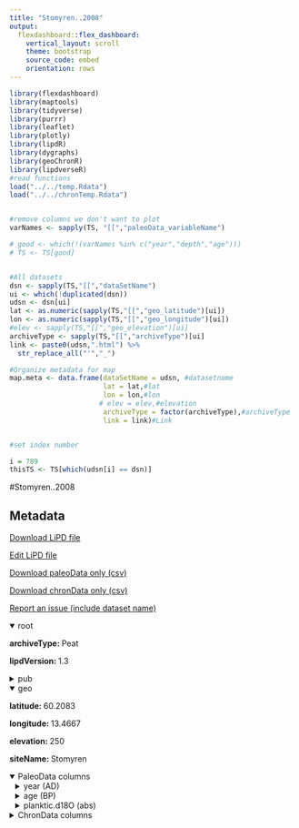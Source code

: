 ```yaml
---
title: "Stomyren..2008"
output: 
  flexdashboard::flex_dashboard:
    vertical_layout: scroll
    theme: bootstrap
    source_code: embed
    orientation: rows
---
```


```r
library(flexdashboard)
library(maptools)
library(tidyverse)
library(purrr)
library(leaflet)
library(plotly)
library(lipdR)
library(dygraphs)
library(geoChronR)
library(lipdverseR)
#read functions
load("../../temp.Rdata")
load("../../chronTemp.Rdata")


#remove columns we don't want to plot
varNames <- sapply(TS, "[[","paleoData_variableName")

# good <- which(!(varNames %in% c("year","depth","age")))
# TS <- TS[good]


#All datasets
dsn <- sapply(TS,"[[","dataSetName")
ui <- which(!duplicated(dsn))
udsn <- dsn[ui]
lat <- as.numeric(sapply(TS,"[[","geo_latitude")[ui])
lon <- as.numeric(sapply(TS,"[[","geo_longitude")[ui])
#elev <- sapply(TS,"[[","geo_elevation")[ui]
archiveType <- sapply(TS,"[[","archiveType")[ui]
link <- paste0(udsn,".html") %>% 
  str_replace_all("'","_")

#Organize metadata for map
map.meta <- data.frame(dataSetName = udsn, #datasetname
                       lat = lat,#lat
                       lon = lon,#lon
                      # elev = elev,#elevation
                       archiveType = factor(archiveType),#archiveType
                       link = link)#Link


#set index number

i = 789
thisTS <- TS[which(udsn[i] == dsn)]
```
#Stomyren..2008

Metadata {.sidebar}
-------------------------------------
[Download LiPD file](Stomyren..2008.lpd)
            

[Edit LiPD file](http://lipd.net/playground?source=http://lipdverse.org/globalHolocene/0_25_5/Stomyren..2008.lpd)
            

[Download paleoData only (csv)](Stomyren..2008.csv)
            

[Download chronData only (csv)](Stomyren..2008-chron.csv)
            

[Report an issue (include dataset name)](https://github.com/nickmckay/LiPDverse/issues)

<details open style="margin-left: 0px">
<summary>root</summary>
<p style="margin-left: 0px"><strong>archiveType: </strong>Peat
<p style="margin-left: 0px"><strong>lipdVersion: </strong>1.3
</details>
<details>
<summary>pub</summary>
<details style="margin-left: 10px">
<summary>pub1</summary>
<p style="margin-left: 10px"><strong>author: </strong>list(list(name = "Borgmark, Anders"), list(name = "Wastegard, Stefan"))
<p style="margin-left: 10px"><strong>citeKey: </strong>borgmark2008regionalandlocalpatternso
<p style="margin-left: 10px"><strong>journal: </strong>GFF
<p style="margin-left: 10px"><strong>volume: </strong>130
<p style="margin-left: 10px"><strong>pages: </strong>161-176
<p style="margin-left: 10px"><strong>title: </strong>Regional and local patterns of peat humification in three raised peat bogs in Värmland, south-central Sweden
</details>
<details style="margin-left: 10px">
<summary>pub2</summary>
<p style="margin-left: 10px"><strong>author: </strong>list(list(name = "NaN"))
<p style="margin-left: 10px"><strong>citeKey: </strong>nan0needsatitle
<p style="margin-left: 10px"><strong>title: </strong>NEEDS A TITLE!
</details>
</details>
<details open style="margin-left: 0px">
<summary>geo</summary>
<p style="margin-left: 0px"><strong>latitude: </strong>60.2083
<p style="margin-left: 0px"><strong>longitude: </strong>13.4667
<p style="margin-left: 0px"><strong>elevation: </strong>250
<p style="margin-left: 0px"><strong>siteName: </strong>Stomyren
</details>
<details open>
<summary>PaleoData columns</summary>
<details style="margin-left: 10px">
<summary>year (AD)</summary>
<p style="margin-left: 10px"><strong>TSid: </strong>PYT5T6BR2IO
<p style="margin-left: 10px"><strong>variableName: </strong>year
<p style="margin-left: 10px"><strong>units: </strong>AD
<p style="margin-left: 10px"><strong>description: </strong>Year AD
</details>
<details style="margin-left: 10px">
<summary>age (BP)</summary>
<p style="margin-left: 10px"><strong>TSid: </strong>PYT1AOSCVSM
<p style="margin-left: 10px"><strong>variableName: </strong>age
<p style="margin-left: 10px"><strong>units: </strong>BP
<p style="margin-left: 10px"><strong>description: </strong>Years before present (1950) BP
</details>
<details style="margin-left: 10px">
<summary>planktic.d18O (abs)</summary>
<p style="margin-left: 10px"><strong>TSid: </strong>GH5fffab58
<p style="margin-left: 10px"><strong>variableName: </strong>planktic.d18O
<p style="margin-left: 10px"><strong>units: </strong>abs
<p style="margin-left: 10px"><strong>useInGlobalTemperatureAnalysis: </strong>TRUE
<details>
<summary>interpretation</summary>
<details style="margin-left: 20px">
<summary>1</summary>
<p style="margin-left: 20px"><strong>direction: </strong>negative
<p style="margin-left: 20px"><strong>interpDirection: </strong>negative
<p style="margin-left: 20px"><strong>scope: </strong>climate
<p style="margin-left: 20px"><strong>seasonality: </strong>1 2 3 4 5 6 7 8 9 10 11 12
<p style="margin-left: 20px"><strong>variable: </strong>M
<p style="margin-left: 20px"><strong>variableDetail: </strong>eff
</details>
</details>
</details>
<details>
<summary>ChronData columns</summary>
<details style="margin-left: 10px">
<summary>depth (mm)</summary>
<p style="margin-left: 10px"><strong>TSid: </strong>PYTFD5XYH0K
<p style="margin-left: 10px"><strong>variableName: </strong>depth
<p style="margin-left: 10px"><strong>units: </strong>mm
</details>
<details style="margin-left: 10px">
<summary>age (bp)</summary>
<p style="margin-left: 10px"><strong>TSid: </strong>PYT0BC5PUQF
<p style="margin-left: 10px"><strong>variableName: </strong>age
<p style="margin-left: 10px"><strong>units: </strong>bp
</details>
<details style="margin-left: 10px">
<summary>age14C (bp)</summary>
<p style="margin-left: 10px"><strong>TSid: </strong>PYTQHQFLN0Z
<p style="margin-left: 10px"><strong>variableName: </strong>age14C
<p style="margin-left: 10px"><strong>units: </strong>bp
</details>
<details style="margin-left: 10px">
<summary>age_error (1s)</summary>
<p style="margin-left: 10px"><strong>TSid: </strong>PYTW6QMH96E
<p style="margin-left: 10px"><strong>variableName: </strong>age_error
<p style="margin-left: 10px"><strong>units: </strong>1s
</details>
<details style="margin-left: 10px">
<summary>cal_age_range_old (bp)</summary>
<p style="margin-left: 10px"><strong>TSid: </strong>PYTA7U5QAQ8
<p style="margin-left: 10px"><strong>variableName: </strong>cal_age_range_old
<p style="margin-left: 10px"><strong>units: </strong>bp
</details>
<details style="margin-left: 10px">
<summary>cal_age_range_young (bp)</summary>
<p style="margin-left: 10px"><strong>TSid: </strong>PYT7CZQIZ8N
<p style="margin-left: 10px"><strong>variableName: </strong>cal_age_range_young
<p style="margin-left: 10px"><strong>units: </strong>bp
</details>
<details style="margin-left: 10px">
<summary>age_type ()</summary>
<p style="margin-left: 10px"><strong>TSid: </strong>PYTF259YB5I
<p style="margin-left: 10px"><strong>variableName: </strong>age_type
</details>
<details style="margin-left: 10px">
<summary>lab_id ()</summary>
<p style="margin-left: 10px"><strong>TSid: </strong>PYTIX3DPUHF
<p style="margin-left: 10px"><strong>variableName: </strong>lab_id
</details>
<details style="margin-left: 10px">
<summary>material_dated ()</summary>
<p style="margin-left: 10px"><strong>TSid: </strong>PYTL0FZ8UG2
<p style="margin-left: 10px"><strong>variableName: </strong>material_dated
</details>
<details style="margin-left: 10px">
<summary>note ()</summary>
<p style="margin-left: 10px"><strong>TSid: </strong>PYTVE5X6JJ4
<p style="margin-left: 10px"><strong>variableName: </strong>note
</details>
<details style="margin-left: 10px">
<summary>rejected_dates ()</summary>
<p style="margin-left: 10px"><strong>TSid: </strong>PYT4HQ3DWIX
<p style="margin-left: 10px"><strong>variableName: </strong>rejected_dates
</details>

Row {.tabset .tabset-fade}
-----------------------------------------------------------------------

### Sitemap

```r
  map.meta.split <- split(map.meta, map.meta$archiveType)


factpal <- colorFactor("Paired",map.meta$archiveType)
buff <- 15
l <- leaflet() %>% 
  addTiles() %>% 
  fitBounds(map.meta$lon[i]-buff,map.meta$lat[i]-buff,map.meta$lon[i]+buff,map.meta$lat[i]+buff)
  

  
  
names(map.meta.split) %>%
  purrr::walk( function(df) {
    l <<- l %>%
      addMarkers(data=map.meta.split[[df]],
                 lng=~lon, lat=~lat,
                 label=~as.character(archiveType),
                 popup=~paste(str_c('Dataset: <a href="',link,'">',dataSetName,'</a>'),
                                 # str_c("Elevation: ",elev),
                                  str_c("Archive Type: ",archiveType),
                                  sep = "<br>"),
                 group = df,
                 clusterOptions = markerClusterOptions(removeOutsideVisibleBounds = F),
                 labelOptions = labelOptions(noHide = F,
                                             direction = 'auto'))
  })

l %>%
  addLayersControl(position = "bottomleft",
    overlayGroups = names(map.meta.split),
    options = layersControlOptions(collapsed = FALSE,
                                   opacity = 0.8)
  )
```

### Search the LiPDverse (Beta! doesn't work well yet)
```r
#Add google search bar
htmltools::includeHTML("../../googleSearchChunk.html")
```


Row {.tabset .tabset-fade}
-----------------------------------------------------------------------

### planktic.d18O (abs)
```r
plotCol(thisTS,ind = 1)
```

Row {.tabset .tabset-fade}
-----------------------------------------------------------------------

### depth (mm)
```r
plotCol(chronTS,ind = 1)
```

### age (bp)
```r
plotCol(chronTS,ind = 4)
```

### age14C (bp)
```r
plotCol(chronTS,ind = 2)
```

### age_error (1s)
```r
plotCol(chronTS,ind = 3)
```

### cal_age_range_old (bp)
```r
plotCol(chronTS,ind = 5)
```

### cal_age_range_young (bp)
```r
plotCol(chronTS,ind = 6)
```

### age_type ()
```r
plotCol(chronTS,ind = 7)
```

### lab_id ()
```r
plotCol(chronTS,ind = 8)
```

### material_dated ()
```r
plotCol(chronTS,ind = 9)
```

### note ()
```r
plotCol(chronTS,ind = 10)
```

### rejected_dates ()
```r
plotCol(chronTS,ind = 11)
```
